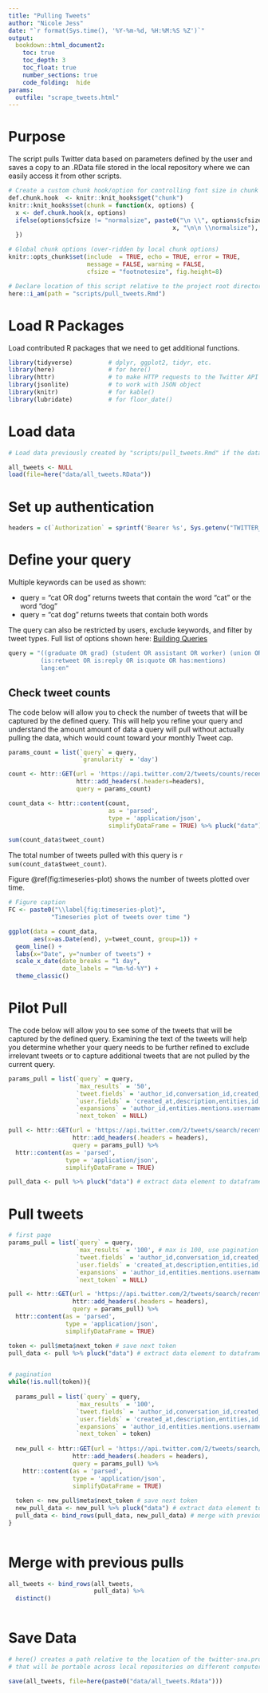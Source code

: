 ```yaml
---
title: "Pulling Tweets"
author: "Nicole Jess"
date: "`r format(Sys.time(), '%Y-%m-%d, %H:%M:%S %Z')`"
output: 
  bookdown::html_document2:
    toc: true
    toc_depth: 3
    toc_float: true
    number_sections: true
    code_folding:  hide
params: 
  outfile: "scrape_tweets.html"
---
```


# Purpose
The script pulls Twitter data based on parameters defined by the user and saves a 
copy to an .RData file stored in the local repository where we can easily access 
it from other scripts.

```r
# Create a custom chunk hook/option for controlling font size in chunk & output.
def.chunk.hook  <- knitr::knit_hooks$get("chunk")
knitr::knit_hooks$set(chunk = function(x, options) {
  x <- def.chunk.hook(x, options)
  ifelse(options$cfsize != "normalsize", paste0("\n \\", options$cfsize,"\n\n", 
                                              x, "\n\n \\normalsize"), x)
  })

# Global chunk options (over-ridden by local chunk options)
knitr::opts_chunk$set(include  = TRUE, echo = TRUE, error = TRUE, 
                      message = FALSE, warning = FALSE, 
                      cfsize = "footnotesize", fig.height=8)

# Declare location of this script relative to the project root directory.
here::i_am(path = "scripts/pull_tweets.Rmd")
```

# Load R Packages
Load contributed R packages that we need to get additional functions. 

``` r
library(tidyverse)          # dplyr, ggplot2, tidyr, etc.
library(here)               # for here()
library(httr)               # to make HTTP requests to the Twitter API
library(jsonlite)           # to work with JSON object
library(knitr)              # for kable()
library(lubridate)          # for floor_date()
```


# Load data

``` r
# Load data previously created by "scripts/pull_tweets.Rmd" if the data file exists

all_tweets <- NULL
load(file=here("data/all_tweets.RData"))

```


# Set up authentication

```r

headers = c(`Authorization` = sprintf('Bearer %s', Sys.getenv("TWITTER_BEARER")))

```


# Define your query

Multiple keywords can be used as shown:

* query = "cat OR dog" returns tweets that contain the word "cat" or the word "dog"
* query = "cat dog" returns tweets that contain both words 

The query can also be restricted by users, exclude keywords, and filter by tweet 
types. Full list of options shown here: [Building Queries](https://developer.twitter.com/en/docs/twitter-api/tweets/search/integrate/build-a-query)

``` r


query = "((graduate OR grad) (student OR assistant OR worker) (union OR unionization OR wages OR healthcare OR NLRB OR labor OR contract OR strike))
         (is:retweet OR is:reply OR is:quote OR has:mentions)
         lang:en"

```

## Check tweet counts

The code below will allow you to check the number of tweets that will be captured
by the defined query. This will help you refine your query and understand the amount
amount of data a query will pull without actually pulling the data, which would count 
toward your monthly Tweet cap.

```r

params_count = list(`query` = query,
                    `granularity` = 'day')

count <- httr::GET(url = 'https://api.twitter.com/2/tweets/counts/recent',
                   httr::add_headers(.headers=headers),
                   query = params_count)

count_data <- httr::content(count,
                            as = 'parsed',
                            type = 'application/json',
                            simplifyDataFrame = TRUE) %>% pluck("data")

sum(count_data$tweet_count)

```

The total number of tweets pulled with this query is `r sum(count_data$tweet_count)`.

Figure \@ref(fig:timeseries-plot) shows the number of tweets plotted over time.

```r

# Figure caption
FC <- paste0("\\label{fig:timeseries-plot}",
            "Timeseries plot of tweets over time ")

ggplot(data = count_data,
       aes(x=as.Date(end), y=tweet_count, group=1)) +
  geom_line() +
  labs(x="Date", y="number of tweets") +
  scale_x_date(date_breaks = "1 day",
               date_labels = "%m-%d-%Y") +
  theme_classic()

```

# Pilot Pull

The code below will allow you to see some of the tweets that will be captured
by the defined query. Examining the text of the tweets will help you determine 
whether your query needs to be further refined to exclude irrelevant tweets or 
to capture additional tweets that are not pulled by the current query.

```r

params_pull = list(`query` = query,
                   `max_results` = '50',
                   `tweet.fields` = 'author_id,conversation_id,created_at,entities,geo,id,in_reply_to_user_id,public_metrics,text',
                   `user.fields` = 'created_at,description,entities,id,location,name,public_metrics,username,verified',
                   `expansions` = 'author_id,entities.mentions.username,in_reply_to_user_id,referenced_tweets.id.author_id',
                   `next_token` = NULL)

pull <- httr::GET(url = 'https://api.twitter.com/2/tweets/search/recent',
                  httr::add_headers(.headers = headers),
                  query = params_pull) %>%
  httr::content(as = 'parsed',
                type = 'application/json',
                simplifyDataFrame = TRUE)

pull_data <- pull %>% pluck("data") # extract data element to dataframe

```



# Pull tweets

```r

# first page
params_pull = list(`query` = query,
                   `max_results` = '100', # max is 100, use pagination to pull larger numbers
                   `tweet.fields` = 'author_id,conversation_id,created_at,entities,geo,id,in_reply_to_user_id,public_metrics,text',
                   `user.fields` = 'created_at,description,entities,id,location,name,public_metrics,username,verified',
                   `expansions` = 'author_id,entities.mentions.username,in_reply_to_user_id,referenced_tweets.id.author_id',
                   `next_token` = NULL)

pull <- httr::GET(url = 'https://api.twitter.com/2/tweets/search/recent',
                  httr::add_headers(.headers = headers),
                  query = params_pull) %>%
  httr::content(as = 'parsed',
                type = 'application/json',
                simplifyDataFrame = TRUE)

token <- pull$meta$next_token # save next token
pull_data <- pull %>% pluck("data") # extract data element to dataframe


# pagination
while(!is.null(token)){
 
  params_pull = list(`query` = query,
                   `max_results` = '100',
                   `tweet.fields` = 'author_id,conversation_id,created_at,entities,geo,id,in_reply_to_user_id,public_metrics,text',
                   `user.fields` = 'created_at,description,entities,id,location,name,public_metrics,username,verified',
                   `expansions` = 'author_id,entities.mentions.username,in_reply_to_user_id,referenced_tweets.id.author_id',
                   `next_token` = token)
  
  new_pull <- httr::GET(url = 'https://api.twitter.com/2/tweets/search/recent',
                  httr::add_headers(.headers = headers),
                  query = params_pull) %>%
    httr::content(as = 'parsed',
                  type = 'application/json',
                  simplifyDataFrame = TRUE)
  
  token <- new_pull$meta$next_token # save next token
  new_pull_data <- new_pull %>% pluck("data") # extract data element to dataframe
  pull_data <- bind_rows(pull_data, new_pull_data) # merge with previous pages
}
  

```

# Merge with previous pulls

```r

all_tweets <- bind_rows(all_tweets, 
                        pull_data) %>%
  distinct()
  

```

# Save Data

```r
# here() creates a path relative to the location of the twitter-sna.proj file
# that will be portable across local repositories on different computers.

save(all_tweets, file=here(paste0("data/all_tweets.Rdata")))


```

